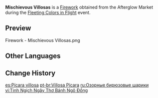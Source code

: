 {{Item Infobox
|id           = 223007
|image        = Item Mischievous Villosas.png
|type         = Fireworks
|quality      = 3
|effect       = Color: Standard Model<br />Size: ×1.0<br />Height: 14<br />Rotation: 0&deg;
|description  = An Anemo Slime-shaped creation. However, its creator considered calling it an "Anemo Slime-something" just a little odd, thus using the name of a similarly-colored local snack, "Villosa Balls," instead.
|source1      = [[Fleeting Colors in Flight]] Event Shop: [[Fleeting Colors in Flight#Afterglow Market Stage 1|Afterglow Market Stage 1]]
|source2      = {{Sold By|Mischievous Villosas}}
}}
'''Mischievous Villosas''' is a [[Firework]] obtained from the Afterglow Market during the [[Fleeting Colors in Flight]] event.

==Preview==
<gallery>
Firework - Mischievous Villosas.png
</gallery>

==Other Languages==
{{Other Languages
|en      = Mischievous Villosas
|zhs     = 憨状可掬梧枝团
|zhs_rm  = Hānzhuàngkějū Wú Zhī Tuán
|zht     = 憨狀可掬梧枝團
|zht_rm  = Hānzhuàngkějū Wú Zhī Tuán
|zh_tl   = 
|ja      = 天真爛漫梧枝団
|ja_rm   = Tenshinranman Goshindan{{Assumed}}
|ja_tl   = 
|ko      = 동글동글 오동 경단
|ko_rm   = Donggeuldonggeul Odong Gyeongdan
|ko_tl   = Round and Round Paulownia Rice Ball Cake
|es      = Pícara villosa
|es_tl   = Mischievous Villosa
|fr      = Villosa espiègle
|fr_tl   = Mischievous Villosa
|ru      = Озорные бирюзовые шарики
|ru_tl   = Mischievous Turquoise Balloons
|th      = Villosa จอมซน
|th_rm   = 
|th_tl   = 
|vi      = Tinh Ngịch Ngây Thơ Bánh Ngô Đồng
|vi_tl   = 
|de      = Lustiger Villenball
|de_tl   = Funnyy Villus Ball
|id      = Mischievous Villosas
|pt      = Villosa Pícara
|pt_tl   = 
|tr      = Yaramaz Villoza
|tr_tl   = 
|it      = Villosa birichina
|it_tl   = 
}}

==Change History==
{{Change History|2.4}}

[[es:Pícara villosa]]
[[pt-br:Villosa Pícara]]
[[ru:Озорные бирюзовые шарики]]
[[vi:Tinh Ngịch Ngây Thơ Bánh Ngô Đồng]]